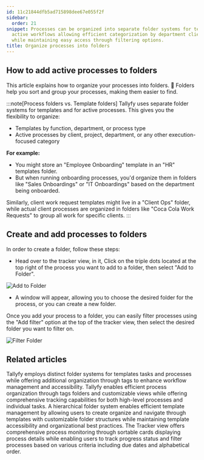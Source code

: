 ```yaml
---
id: 11c21844dfb5ad715898dee67e055f2f
sidebar:
  order: 21
snippet: Processes can be organized into separate folder systems for templates and
  active workflows allowing efficient categorization by department client or function
  while maintaining easy access through filtering options.
title: Organize processes into folders
---
```


## How to add active processes to folders

This article explains how to organize your processes into folders. 📁
Folders help you sort and group your processes, making them easier to find.

:::note[Process folders vs. Template folders]
Tallyfy uses separate folder systems for templates and for active processes. This gives you the flexibility to organize:
- Templates by function, department, or process type
- Active processes by client, project, department, or any other execution-focused category

**For example:** 
- You might store an "Employee Onboarding" template in an "HR" templates folder.
- But when running onboarding processes, you'd organize them in folders like "Sales Onboardings" or "IT Onboardings" based on the department being onboarded.

Similarly, client work request templates might live in a "Client Ops" folder, while actual client processes are organized in folders like "Coca Cola Work Requests" to group all work for specific clients.
:::

## Create and add processes to folders

In order to create a folder, follow these steps:

- Head over to the tracker view, in it, Click on the triple dots located at the top right of the process you want to add to a folder, then select "Add to Folder".

![Add to Folder](https://screenshots.tallyfy.com/tallyfy%2Fpro%2Fdesktop-light-add-process-folder.png)

- A window will appear, allowing you to choose the desired folder for the process, or you can create a new folder.

Once you add your process to a folder, you can easily filter processes using the "Add filter" option at the top of the tracker view, then select the desired folder you want to filter on.

![Filter Folder](https://screenshots.tallyfy.com/tallyfy%2Fpro%2Fdesktop-light-filter-by-folder-process.png)


## Related articles
<CardGrid>
<LinkTitleCard header="<b>Tasks View > Organize tasks and processes into folders</b>" href="/products/pro/tracking-and-tasks/tasks-view/how-can-i-add-tasks-to-folders-in-tallyfy/" > Tallyfy employs distinct folder systems for templates tasks and processes while offering additional organization through tags to enhance workflow management and accessibility. </LinkTitleCard>
<LinkTitleCard header="<b>Tracker View > Organize processes</b>" href="/products/pro/tracking-and-tasks/tracker-view/organize-processes/" > Tallyfy enables efficient process organization through tags folders and customizable views while offering comprehensive tracking capabilities for both high-level processes and individual tasks. </LinkTitleCard>
<LinkTitleCard header="<b>Templates > Organize templates into folders</b>" href="/products/pro/documenting/templates/organize-templates-into-folders/" > A hierarchical folder system enables efficient template management by allowing users to create organize and navigate through templates with customizable folder structures while maintaining template accessibility and organizational best practices. </LinkTitleCard>
<LinkTitleCard header="<b>Tracker View > Manage and track my processes</b>" href="/products/pro/tracking-and-tasks/tracker-view/how-can-i-manage-and-track-my-processes-on-tallyfy/" > The Tracker view offers comprehensive process monitoring through sortable cards displaying process details while enabling users to track progress status and filter processes based on various criteria including due dates and alphabetical order. </LinkTitleCard>
</CardGrid>